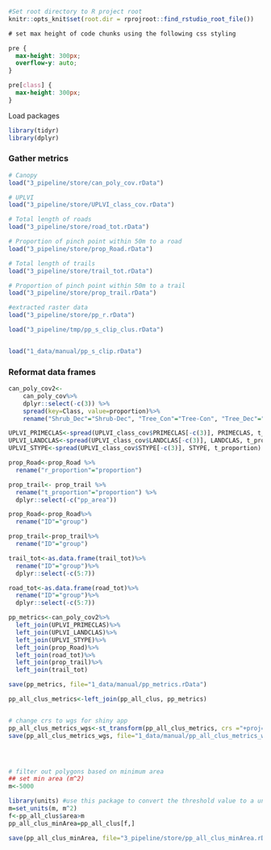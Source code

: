 ```r
#Set root directory to R project root
knitr::opts_knit$set(root.dir = rprojroot::find_rstudio_root_file())
```


```css
# set max height of code chunks using the following css styling

pre {
  max-height: 300px;
  overflow-y: auto;
}

pre[class] {
  max-height: 300px;
}
```

Load packages

```r
library(tidyr)
library(dplyr)
```


### Gather metrics 

```r

# Canopy
load("3_pipeline/store/can_poly_cov.rData")

# UPLVI
load("3_pipeline/store/UPLVI_class_cov.rData")

# Total length of roads
load("3_pipeline/store/road_tot.rData")

# Proportion of pinch point within 50m to a road
load("3_pipeline/store/prop_Road.rData")

# Total length of trails
load("3_pipeline/store/trail_tot.rData")

# Proportion of pinch point within 50m to a trail
load("3_pipeline/store/prop_trail.rData")

#extracted raster data
load("3_pipeline/store/pp_r.rData")

load("3_pipeline/tmp/pp_s_clip_clus.rData")


load("1_data/manual/pp_s_clip.rData")


```

### Reformat data frames {-}

```r
can_poly_cov2<-
    can_poly_cov%>% 
    dplyr::select(-c(3)) %>% 
    spread(key=Class, value=proportion)%>%
    rename("Shrub_Dec"="Shrub-Dec", "Tree_Con"="Tree-Con", "Tree_Dec"="Tree-Dec", "ID"="group")

UPLVI_PRIMECLAS<-spread(UPLVI_class_cov$PRIMECLAS[-c(3)], PRIMECLAS, t_proportion)
UPLVI_LANDCLAS<-spread(UPLVI_class_cov$LANDCLAS[-c(3)], LANDCLAS, t_proportion)
UPLVI_STYPE<-spread(UPLVI_class_cov$STYPE[-c(3)], STYPE, t_proportion)

prop_Road<-prop_Road %>% 
  rename("r_proportion"="proportion") 

prop_trail<- prop_trail %>% 
  rename("t_proportion"="proportion") %>% 
  dplyr::select(-c("pp_area"))

prop_Road<-prop_Road%>%
  rename("ID"="group")

prop_trail<-prop_trail%>%
  rename("ID"="group")

trail_tot<-as.data.frame(trail_tot)%>%
  rename("ID"="group")%>%
  dplyr::select(-c(5:7))

road_tot<-as.data.frame(road_tot)%>%
  rename("ID"="group")%>%
  dplyr::select(-c(5:7))

pp_metrics<-can_poly_cov2%>%
  left_join(UPLVI_PRIMECLAS)%>%
  left_join(UPLVI_LANDCLAS)%>%
  left_join(UPLVI_STYPE)%>%
  left_join(prop_Road)%>%
  left_join(road_tot)%>%
  left_join(prop_trail)%>%
  left_join(trail_tot)

save(pp_metrics, file="1_data/manual/pp_metrics.rData")

pp_all_clus_metrics<-left_join(pp_all_clus, pp_metrics)


# change crs to wgs for shiny app
pp_all_clus_metrics_wgs<-st_transform(pp_all_clus_metrics, crs ="+proj=longlat +datum=WGS84")
save(pp_all_clus_metrics_wgs, file="1_data/manual/pp_all_clus_metrics_wgs.rdata")




# filter out polygons based on minimum area
## set min area (m^2)
m<-5000

library(units) #use this package to convert the threshold value to a units object
m=set_units(m, m^2)
f<-pp_all_clus$area>m
pp_all_clus_minArea=pp_all_clus[f,]

save(pp_all_clus_minArea, file="3_pipeline/store/pp_all_clus_minArea.rData")
```

